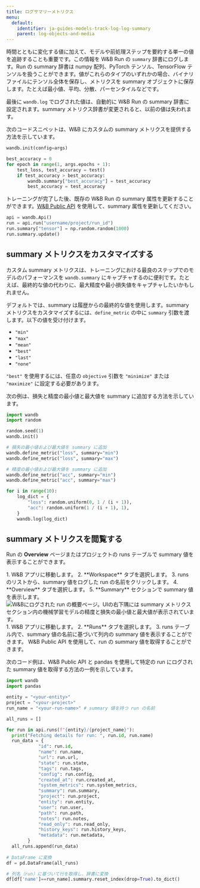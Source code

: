 ---
title: ログサマリーメトリクス
menu:
  default:
    identifier: ja-guides-models-track-log-log-summary
    parent: log-objects-and-media
---

時間とともに変化する値に加えて、モデルや前処理ステップを要約する単一の値を追跡することも重要です。この情報を W&B Run の `summary` 辞書にログします。Run の summary 辞書は numpy 配列、PyTorch テンソル、TensorFlow テンソルを扱うことができます。値がこれらのタイプのいずれかの場合、バイナリファイルにテンソル全体を保存し、メトリクスを summary オブジェクトに保存します。たとえば最小値、平均、分散、パーセンタイルなどです。

最後に `wandb.log` でログされた値は、自動的に W&B Run の summary 辞書に設定されます。summary メトリクス辞書が変更されると、以前の値は失われます。

次のコードスニペットは、W&B にカスタムの summary メトリクスを提供する方法を示しています。
```python
wandb.init(config=args)

best_accuracy = 0
for epoch in range(1, args.epochs + 1):
    test_loss, test_accuracy = test()
    if test_accuracy > best_accuracy:
        wandb.summary["best_accuracy"] = test_accuracy
        best_accuracy = test_accuracy
```

トレーニングが完了した後、既存の W&B Run の summary 属性を更新することができます。[W&B Public API](/ja/ref/python/public-api/) を使用して、summary 属性を更新してください。

```python
api = wandb.Api()
run = api.run("username/project/run_id")
run.summary["tensor"] = np.random.random(1000)
run.summary.update()
```

## summary メトリクスをカスタマイズする

カスタム summary メトリクスは、トレーニングにおける最良のステップでのモデルのパフォーマンスを `wandb.summary` にキャプチャするのに便利です。たとえば、最終的な値の代わりに、最大精度や最小損失値をキャプチャしたいかもしれません。

デフォルトでは、summary は履歴からの最終的な値を使用します。summary メトリクスをカスタマイズするには、`define_metric` の中に `summary` 引数を渡します。以下の値を受け付けます。

* `"min"`
* `"max"`
* `"mean"`
* `"best"`
* `"last"`
* `"none"`

`"best"` を使用するには、任意の `objective` 引数を `"minimize"` または `"maximize"` に設定する必要があります。

次の例は、損失と精度の最小値と最大値を summary に追加する方法を示しています。

```python
import wandb
import random

random.seed(1)
wandb.init()

# 損失の最小値および最大値を summary に追加
wandb.define_metric("loss", summary="min")
wandb.define_metric("loss", summary="max")

# 精度の最小値および最大値を summary に追加
wandb.define_metric("acc", summary="min")
wandb.define_metric("acc", summary="max")

for i in range(10):
    log_dict = {
        "loss": random.uniform(0, 1 / (i + 1)),
        "acc": random.uniform(1 / (i + 1), 1),
    }
    wandb.log(log_dict)
```

## summary メトリクスを閲覧する

Run の **Overview** ページまたはプロジェクトの runs テーブルで summary 値を表示することができます。

<Tabs>
<Tab title="Run Overview">
1. W&B アプリに移動します。
2. **Workspace** タブを選択します。
3. runs のリストから、summary 値をログした run の名前をクリックします。
4. **Overview** タブを選択します。
5. **Summary** セクションで summary 値を表示します。

<Frame>
    <img src="/images/track/customize_summary.png" alt="W&Bにログされた run の概要ページ。UIの右下隅には summary メトリクスセクション内の機械学習モデルの精度と損失の最小値と最大値が表示されています。"  />
</Frame>
</Tab>
<Tab title="Run Table">
1. W&B アプリに移動します。
2. **Runs** タブを選択します。
3. runs テーブル内で、summary 値の名前に基づいて列内の summary 値を表示することができます。
</Tab>
<Tab title="W&B Public API">
W&B Public API を使用して、run の summary 値を取得することができます。

次のコード例は、W&B Public API と pandas を使用して特定の run にログされた summary 値を取得する方法の一例を示しています。

```python
import wandb
import pandas

entity = "<your-entity>"
project = "<your-project>"
run_name = "<your-run-name>" # summary 値を持つ run の名前

all_runs = []

for run in api.runs(f"{entity}/{project_name}"):
  print("Fetching details for run: ", run.id, run.name)
  run_data = {
            "id": run.id,
            "name": run.name,
            "url": run.url,
            "state": run.state,
            "tags": run.tags,
            "config": run.config,
            "created_at": run.created_at,
            "system_metrics": run.system_metrics,
            "summary": run.summary,
            "project": run.project,
            "entity": run.entity,
            "user": run.user,
            "path": run.path,
            "notes": run.notes,
            "read_only": run.read_only,
            "history_keys": run.history_keys,
            "metadata": run.metadata,
        }
  all_runs.append(run_data)
  
# DataFrame に変換  
df = pd.DataFrame(all_runs)

# 列名（run）に基づいて行を取得し、辞書に変換
df[df['name']==run_name].summary.reset_index(drop=True).to_dict()
```
</Tab>
</Tabs>
